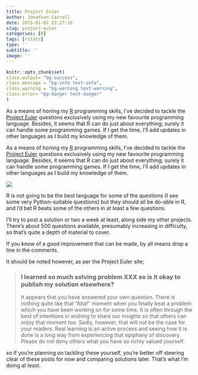 ```yaml
---
title: Project Euler
author: Jonathan Carroll
date: 2015-01-02 22:27:10
slug: project-euler
categories: [R]
tags: [rstats]
type: ''
subtitle: ''
image: ''
---
```


```r
knitr::opts_chunk$set(
class.output= "bg-success",
class.message = "bg-info text-info",
class.warning = "bg-warning text-warning",
class.error= "bg-danger text-danger"
)
```

As a means of honing my [R](http://www.r-project.org/) programming skills, I've decided to tackle the [Project Euler](https://projecteuler.net/about) questions exclusively using my new favourite programming language. Besides, it seems that R can do just about everything; surely it can handle some programming games. If I get the time, I'll add updates in other languages as I build my knowledge of them.

<!--more-->

As a means of honing my [R](http://www.r-project.org/) programming skills, I've decided to tackle the [Project Euler](https://projecteuler.net/about) questions exclusively using my new favourite programming language. Besides, it seems that R can do just about everything; surely it can handle some programming games. If I get the time, I'll add updates in other languages as I build my knowledge of them.

![](http://jcarroll.com.au/wp-content/uploads/2015/01/euler_portrait.png)

R is not going to be the best language for some of the questions (I see some very Python-suitable questions) but they should all be do-able in R, and I'd bet R beats some of the others in at least a few questions.

I'll try to post a solution or two a week at least, along side my other projects. There's about 500 questions available, presumably increasing in difficulty, so that's quite a depth of material to cover.

If you know of a good improvement that can be made, by all means drop a line in the comments.

It should be noted however, as per the Project Euler site;

<blockquote>
<h3>I learned so much solving problem XXX so is it okay to publish my solution elsewhere?</h3>
It appears that you have answered your own question. There is nothing quite like that "Aha!" moment when you finally beat a problem which you have been working on for some time. It is often through the best of intentions in wishing to share our insights so that others can enjoy that moment too. Sadly, however, that will not be the case for your readers. Real learning is an active process and seeing how it is done is a long way from experiencing that epiphany of discovery. Please do not deny others what you have so richly valued yourself.
</blockquote>

so if you're planning on tackling these yourself, you're better off steering clear of these posts for now and comparing solutions later. That's what I'm doing at least.
